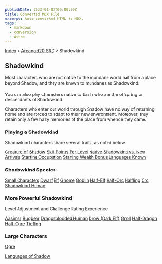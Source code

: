 ```yaml
---
publishDate: 2023-01-02T00:00:00Z
title: Converted MDX File
excerpt: Auto-converted HTML to MDX.
tags:
  - markdown
  - conversion
  - Astro
---
```






[Index](-index) > [Arcana d20 SRD](arcana-d20-srd-index) > Shadowkind




## Shadowkind


Most characters who are not native to the mundane world hail from a place beyond Shadow, and they are known to mundanes as Shadowkind.


You can also play characters native to Earth who are the offspring or descendants of Shadowkind.


Characters who enter our world through Shadow have no way of returning home and are forced to adapt to their new environment. Moreover, they retain only a few hazy memories of the place from whence they came.


### Playing a Shadowkind


Shadowkind characters share several traits, as noted below.


[Creature of Shadow](arcana-d20-srd-shadowkind-creature-of-shadow)
[Skill Points Per Level](arcana-d20-srd-shadowkind-skill-points-per-level)
[Native Shadowkind vs. New Arrivals](arcana-d20-srd-shadowkind-native-shadowkind-vs-new-arrivals)
[Starting Occupation](arcana-d20-srd-shadowkind-starting-occupation)
[Starting Wealth Bonus](arcana-d20-srd-shadowkind-starting-wealth-bonus)
[Languages Known](arcana-d20-srd-shadowkind-languages-known)


### Shadowkind Species


[Small Characters](arcana-d20-srd-shadowkind-small-characters)
[Dwarf](arcana-d20-srd-shadowkind-dwarf)
[Elf](arcana-d20-srd-shadowkind-elf)
[Gnome](arcana-d20-srd-shadowkind-gnome)
[Goblin](arcana-d20-srd-shadowkind-goblin)
[Half-Elf](arcana-d20-srd-shadowkind-half-elf)
[Half-Orc](arcana-d20-srd-shadowkind-half-orc)
[Halfling](arcana-d20-srd-shadowkind-halfling)
[Orc](arcana-d20-srd-shadowkind-orc)
[Shadowkind Human](arcana-d20-srd-shadowkind-shadowkind-human)


### More Powerful Shadowkind


Level Adjustment and Challenge Rating
Experience


[Aasimar](arcana-d20-srd-shadowkind-aasimar)
[Bugbear](arcana-d20-srd-shadowkind-bugbear)
[Dragonblooded Human](arcana-d20-srd-shadowkind-dragonblooded-human)
[Drow (Dark Elf)](arcana-d20-srd-shadowkind-drow-dark-elf)
[Gnoll](arcana-d20-srd-shadowkind-gnoll)
[Half-Dragon](arcana-d20-srd-shadowkind-half-dragon)
[Half-Ogre](arcana-d20-srd-shadowkind-half-ogre)
[Tiefling](arcana-d20-srd-shadowkind-tiefling)


### Large Characters


[Ogre](arcana-d20-srd-shadowkind-ogre)


[Languages of Shadow](arcana-d20-srd-shadowkind-languages-of-shadow)



